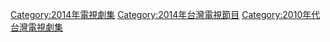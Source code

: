 {{catmain|台灣劇集列表 (2014年)}}
{{cat year nav | year = 2014 | cat = 台灣電視劇集 | article = 臺灣電視劇 }}
[[Category:2014年電視劇集|Category:2014年電視劇集]]
[[Category:2014年台灣電視節目|Category:2014年台灣電視節目]]
[[Category:2010年代台灣電視劇集|Category:2010年代台灣電視劇集]]